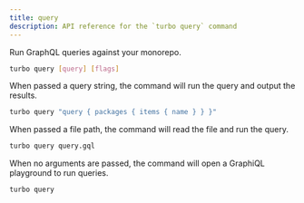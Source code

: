 ```yaml
---
title: query
description: API reference for the `turbo query` command
---
```



<ExperimentalBadge />

Run GraphQL queries against your monorepo.

```bash title="Terminal"
turbo query [query] [flags]
```

When passed a query string, the command will run the query and output the results.

```bash title="Terminal"
turbo query "query { packages { items { name } } }"
```

When passed a file path, the command will read the file and run the query.

```bash title="Terminal"
turbo query query.gql
```

When no arguments are passed, the command will open a GraphiQL playground to run queries.

```bash title="Terminal"
turbo query
```
